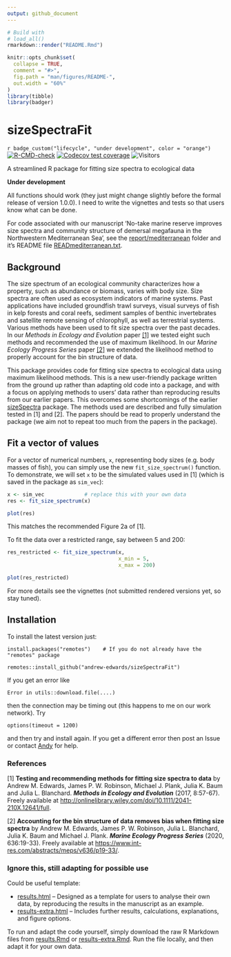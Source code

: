```yaml
---
output: github_document
---
```


<!-- README.md is generated from README.Rmd. Please edit that file. -->

```r
# Build with
# load_all()
rmarkdown::render("README.Rmd")
```
<!-- which builds the .html that can be viewed locally (but isn't pushed to GitHub;
GitHub uses README.md to make the page you see on GitHub). See pacea if want to
save figures.
-->

```r
knitr::opts_chunk$set(
  collapse = TRUE,
  comment = "#>",
  fig.path = "man/figures/README-",
  out.width = "60%"
)
library(tibble)
library(badger)
```

# sizeSpectraFit

<!-- badges: start -->
<!-- `r badge_lifecycle("under development", "orange")` connection timed out, -->
<!-- 17/9/25, but extracting what's needed here, just does not link to a website-->
`r badge_custom("lifecycle", "under development", color = "orange")`
[![R-CMD-check](https://github.com/andrew-edwards/sizeSpectraFit/actions/workflows/R-CMD-check.yaml/badge.svg)](https://github.com/andrew-edwards/sizeSpectraFit/actions/workflows/R-CMD-check.yaml)
[![Codecov test coverage](https://codecov.io/gh/andrew-edwards/sizeSpectraFit/branch/main/graph/badge.svg)](https://app.codecov.io/gh/andrew-edwards/sizeSpectraFit?branch=main)
![Visitors](https://api.visitorbadge.io/api/visitors?path=https%3A%2F%2Fgithub.com%2Fandrew-edwards%2FsizeSpectraFit&label=VISITORS&countColor=%23263759&style=flat&labelStyle=lower)
<!-- badges: end -->
<!-- see data-raw/ for logo hexSticker code-->

A streamlined R package for fitting size spectra to ecological data

**Under development **

All functions should work (they just might change slightly before the formal
release of version 1.0.0). I need to write the vignettes and tests so that users
know what can be done.

For code associated with our manuscript 'No-take
marine reserve improves size spectra and community structure of demersal
megafauna in the Northwestern Mediterranean Sea', see the
[report/mediterranean](https://github.com/andrew-edwards/sizeSpectraFit/tree/main/report/mediterranean)
folder and it's README file 
[READmediterranean.txt](https://github.com/andrew-edwards/sizeSpectraFit/tree/main/report/mediterranean/READmediterranean.txt).

## Background

The size spectrum of an ecological community characterizes how a property, such
as abundance or biomass, varies with body size. Size spectra are often used as
ecosystem indicators of marine systems. Past applications have included
groundfish trawl surveys, visual surveys of fish in kelp forests and coral
reefs, sediment samples of benthic invertebrates and satellite remote sensing of
chlorophyll, as well as terrestrial systems. Various methods have been used to
fit size spectra over the past decades. In our *Methods in Ecology and
Evolution* paper
[[1]](http://onlinelibrary.wiley.com/doi/10.1111/2041-210X.12641/full) we tested
eight such methods and
recommended the use of maximum likelihood. In our *Marine Ecology Progress
Series* paper 
[[2]](https://www.int-res.com/abstracts/meps/v636/p19-33/) we extended the likelihood
method to properly account for the bin structure of data. 

This package provides code for fitting size spectra to ecological data using maximum
likelihood methods. This is a new user-friendly package written from the ground up rather than
adapting old code into a package, and with a 
focus on applying methods to users' data rather than reproducing results from
our earlier papers. This overcomes some shortcomings of the earlier
[sizeSpectra](https://github.com/andrew-edwards/sizeSpectra) package.
The methods used are described and fully simulation tested
in [1] and [2]. The papers should be read
to properly understand the package (we aim not to repeat too much from the
papers in the package).


## Fit a vector of values

For a vector of numerical numbers, `x`, representing body sizes (e.g. body
masses of fish), you can simply use the new `fit_size_spectrum()` function. To
demonstrate, we will set `x` to be the simulated values used in [1] (which is
saved in the package as `sim_vec`):
```r
x <- sim_vec             # replace this with your own data
res <- fit_size_spectrum(x)

plot(res)
```

This matches the recommended Figure 2a of [1].

To fit the data over a restricted range, say between 5 and 200:
```r
res_restricted <- fit_size_spectrum(x,
                                    x_min = 5,
                                    x_max = 200)

plot(res_restricted)
```

For more details see the vignettes (not submitted rendered versions yet, so stay
tuned).

<!-- ## Fit a dataframe of values representing binned data -->

## Installation

To install the latest version just:

```
install.packages("remotes")    # If you do not already have the "remotes" package

remotes::install_github("andrew-edwards/sizeSpectraFit")
```

If you get an error like
```
Error in utils::download.file(....)
```
then the connection may be timing out (this happens to me on our work network). Try

```
options(timeout = 1200)
```
and then try and install again. If you get a different error then post an Issue
or contact <a href="mailto:andrew.edwards@dfo-mpo.gc.ca">Andy</a> for help.

### References

[1] **Testing and recommending methods for fitting size spectra to data** by Andrew M. Edwards, James P. W. Robinson, Michael J. Plank, Julia K. Baum and Julia L. Blanchard. ***Methods in Ecology and Evolution*** (2017, 8:57-67). Freely available at <http://onlinelibrary.wiley.com/doi/10.1111/2041-210X.12641/full>.

[2] **Accounting for the bin structure of data removes bias when fitting size spectra** by Andrew M. Edwards, James P. W. Robinson, Julia L. Blanchard, Julia K. Baum and Michael J. Plank. ***Marine Ecology Progress Series*** (2020, 636:19-33). Freely available at <https://www.int-res.com/abstracts/meps/v636/p19-33/>.

### Ignore this, still adapting for possible use

Could be useful template:

* [results.html](http://htmlpreview.github.io/?https://github.com/andrew-edwards/hdiAnalysis/blob/main/vignettes/results.html)
  -- Designed as a template for users to analyse their own data, by reproducing the results in
  the manuscript as an example.
* [results-extra.html](http://htmlpreview.github.io/?https://github.com/andrew-edwards/hdiAnalysis/blob/main/vignettes/results-extra.html)
  -- Includes further results, calculations, explanations, and figure options.

To run and adapt the code yourself, simply download the raw R Markdown files
from
[results.Rmd](https://github.com/andrew-edwards/hdiAnalysis/blob/main/vignettes/results.Rmd)
or [results-extra.Rmd](https://github.com/andrew-edwards/hdiAnalysis/blob/main/vignettes/results-extra.Rmd).
Run the file locally, and then adapt it for your own data.
